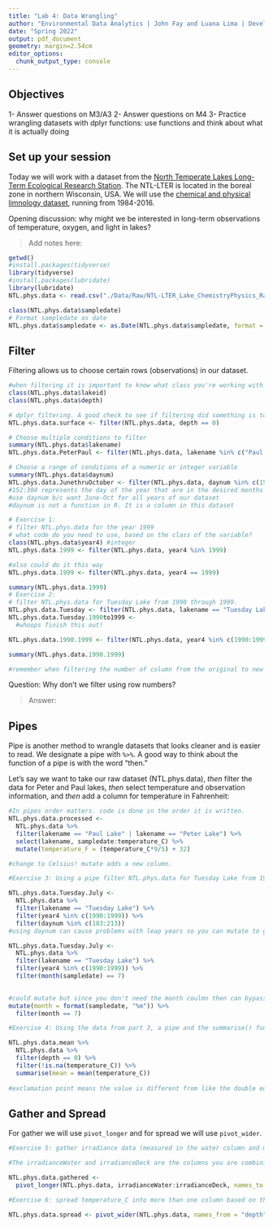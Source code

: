 ```yaml
---
title: "Lab 4: Data Wrangling"
author: "Environmental Data Analytics | John Fay and Luana Lima | Developed by Kateri Salk"
date: "Spring 2022"
output: pdf_document
geometry: margin=2.54cm
editor_options: 
  chunk_output_type: console
---
```


## Objectives
1- Answer questions on M3/A3
2- Answer questions on M4
3- Practice wrangling datasets with dplyr functions: use functions and think about what it is actually doing

## Set up your session

Today we will work with a dataset from the [North Temperate Lakes Long-Term Ecological Research Station](https://lter.limnology.wisc.edu/about/overview). The NTL-LTER is located in the boreal zone in northern Wisconsin, USA. We will use the [chemical and physical limnology dataset](https://lter.limnology.wisc.edu/content/cascade-project-north-temperate-lakes-lter-core-data-physical-and-chemical-limnology-1984), running from 1984-2016. 

Opening discussion: why might we be interested in long-term observations of temperature, oxygen, and light in lakes?

> Add notes here: 

```r
getwd()
#install.packages(tidyverse)
library(tidyverse)
#install.packages(lubridate)
library(lubridate)
NTL.phys.data <- read.csv("./Data/Raw/NTL-LTER_Lake_ChemistryPhysics_Raw.csv", stringsAsFactors = TRUE)

class(NTL.phys.data$sampledate)
# Format sampledate as date
NTL.phys.data$sampledate <- as.Date(NTL.phys.data$sampledate, format = "%m/%d/%y")
```


## Filter

Filtering allows us to choose certain rows (observations) in our dataset.

```r
#when filtering it is important to know what class you're working with so that you know how to run the filter i.e. does it need quotes around it
class(NTL.phys.data$lakeid)
class(NTL.phys.data$depth)

# dplyr filtering. A good check to see if filtering did something is to check that the filtered dataset has fewer observation than the unfiltered
NTL.phys.data.surface <- filter(NTL.phys.data, depth == 0)

# Choose multiple conditions to filter
summary(NTL.phys.data$lakename)
NTL.phys.data.PeterPaul <- filter(NTL.phys.data, lakename %in% c("Paul Lake", "Peter Lake"))

# Choose a range of conditions of a numeric or integer variable
summary(NTL.phys.data$daynum)
NTL.phys.data.JunethruOctober <- filter(NTL.phys.data, daynum %in% c(152:304)) #c creates a range/sequence of numners you need
#152:304 represents the day of the year that are in the desired months hence the daynum (which is a column in the dataset) - double check the daynumb in your your data b/c some things coud've mixed up
#use daynum b/c want June-Oct for all years of our dataset
#daynum is not a function in R. It is a column in this dataset

# Exercise 1: 
# filter NTL.phys.data for the year 1999
# what code do you need to use, based on the class of the variable?
class(NTL.phys.data$year4) #integer
NTL.phys.data.1999 <- filter(NTL.phys.data, year4 %in% 1999)

#also could do it this way
NTL.phys.data.1999 <- filter(NTL.phys.data, year4 == 1999)

summary(NTL.phys.data.1999)
# Exercise 2: 
# filter NTL.phys.data for Tuesday Lake from 1990 through 1999.
NTL.phys.data.Tuesday <- filter(NTL.phys.data, lakename == "Tuesday Lake")
NTL.phys.data.Tuesday.1990to1999 <- 
  #whoops finish this out!

NTL.phys.data.1990.1999 <- filter(NTL.phys.data, year4 %in% c(1990:1999))

summary(NTL.phys.data.1990.1999)

#remember when filtering the number of column from the original to new datasets should remain the same. Only the number of rows changes

```
Question: Why don't we filter using row numbers?

> Answer: 

## Pipes

Pipe is another method to wrangle datasets that looks cleaner and is easier to read.  We designate a pipe with `%>%`. A good way to think about the function of a pipe is with the word "then." 

Let's say we want to take our raw dataset (NTL.phys.data), *then* filter the data for Peter and Paul lakes, *then* select temperature and observation information, and *then* add a column for temperature in Fahrenheit: 

```r
#In pipes order matters. code is done in the order it is written. 
NTL.phys.data.processed <- 
  NTL.phys.data %>%
  filter(lakename == "Paul Lake" | lakename == "Peter Lake") %>%
  select(lakename, sampledate:temperature_C) %>%
  mutate(temperature_F = (temperature_C*9/5) + 32)

#change to Celsius! mutate adds a new column.

#Exercise 3: Using a pipe filter NTL.phys.data for Tuesday Lake from 1990 through 1999 only for July 

NTL.phys.data.Tuesday.July <- 
  NTL.phys.data %>%
  filter(lakename == "Tuesday Lake") %>%
  filter(year4 %in% c(1990:1999)) %>% 
  filter(daynum %in% c(183:213))
#using daynum can cause problems with leap years so you can mutate to get month

NTL.phys.data.Tuesday.July <- 
  NTL.phys.data %>%
  filter(lakename == "Tuesday Lake") %>%
  filter(year4 %in% c(1990:1999)) %>% 
  filter(month(sampledate) == 7)
  

#could mutate but since you don't need the month coulmn then can bypass it
mutate(month = format(sampledate, "%m")) %>% 
  filter(month == 7)

#Exercise 4: Using the data from part 3, a pipe and the summarise() function find the mean surface temperature (hints: you will need to add another filter for depth==0). Make sure you eliminate NAs before computing the means

NTL.phys.data.mean %>% 
  NTL.phys.data %>%
  filter(depth == 0) %>% 
  filter(!is.na(temperature_C)) %>% 
  summarise(mean = mean(temperature_C))
  
#exclamation point means the value is different from like the double equals is equal to
```

## Gather and Spread

For gather we will use `pivot_longer` and for spread we will use `pivot_wider`.

```r
#Exercise 5: gather irradiance data (measured in the water column and measured on the deck of the sampling boat) into one column using pivot_longer. Could have 3,4,5etc coulmns into two columns

#The irradianceWater and irradianceDeck are the columns you are combining

NTL.phys.data.gathered <- 
  pivot_longer(NTL.phys.data, irradianceWater:irradianceDeck, names_to = "irradiance", values_to = "radiation")

#Exercise 6: spread temperature_C into more than one column based on the depth

NTL.phys.data.spread <- pivot_wider(NTL.phys.data, names_from = "depth", values_from = "temperature_C")

```

